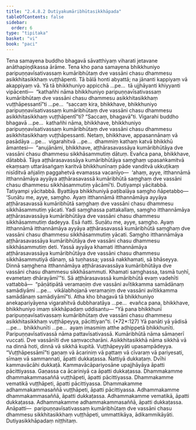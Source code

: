 ```yaml
---
title: "2.4.8.2 Dutiyakumāribhūtasikkhāpada"
tableOfContents: false
sidebar:
  order: 6
type: "tipitaka"
basket: "vi"
book: "paci"
---
```



<DynamicBreadcrumb />

<Division number="1124" book="paci">

<Paragraph number="3301" book="paci">
Tena samayena buddho bhagavā sāvatthiyaṃ viharati jetavane anāthapiṇḍikassa ārāme. Tena kho pana samayena bhikkhuniyo paripuṇṇavīsativassaṃ kumāribhūtaṃ dve vassāni chasu dhammesu asikkhitasikkhaṃ vuṭṭhāpenti. Tā bālā honti abyattā; na jānanti kappiyaṃ vā akappiyaṃ vā.
</Paragraph>

<Paragraph number="3302" book="paci">
Yā tā bhikkhuniyo appicchā …pe…  tā ujjhāyanti khiyyanti vipācenti—  “kathañhi nāma bhikkhuniyo paripuṇṇavīsativassaṃ kumāribhūtaṃ dve vassāni chasu dhammesu asikkhitasikkhaṃ vuṭṭhāpessantī”ti …pe…  “saccaṃ kira, bhikkhave, bhikkhuniyo paripuṇṇavīsativassaṃ kumāribhūtaṃ dve vassāni chasu dhammesu asikkhitasikkhaṃ vuṭṭhāpentī”ti? “Saccaṃ, bhagavā”ti. Vigarahi buddho bhagavā …pe…  kathañhi nāma, bhikkhave, bhikkhuniyo paripuṇṇavīsativassaṃ kumāribhūtaṃ dve vassāni chasu dhammesu asikkhitasikkhaṃ vuṭṭhāpessanti. Netaṃ, bhikkhave, appasannānaṃ vā pasādāya …pe…  vigarahitvā …pe…  dhammiṃ kathaṃ katvā bhikkhū āmantesi—  “anujānāmi, bhikkhave, aṭṭhārasavassāya kumāribhūtāya dve vassāni chasu dhammesu sikkhāsammutiṃ dātuṃ. Evañca pana, bhikkhave, dātabbā. Tāya aṭṭhārasavassāya kumāribhūtāya saṃghaṃ upasaṅkamitvā ekaṃsaṃ uttarāsaṅgaṃ karitvā bhikkhunīnaṃ pāde vanditvā ukkuṭikaṃ nisīditvā añjaliṃ paggahetvā evamassa vacanīyo—  ‘ahaṃ, ayye, itthannāmā itthannāmāya ayyāya aṭṭhārasavassā kumāribhūtā saṃghaṃ dve vassāni chasu dhammesu sikkhāsammutiṃ yācāmī’ti. Dutiyampi yācitabbā. Tatiyampi yācitabbā. Byattāya bhikkhuniyā paṭibalāya saṃgho ñāpetabbo—
</Paragraph>

</Division>
<Division number="1125" book="paci">

<Paragraph number="3303" book="paci">
‘Suṇātu me, ayye, saṃgho. Ayaṃ itthannāmā itthannāmāya ayyāya aṭṭhārasavassā kumāribhūtā saṃghaṃ dve vassāni chasu dhammesu sikkhāsammutiṃ yācati. Yadi saṃghassa pattakallaṃ, saṃgho itthannāmāya aṭṭhārasavassāya kumāribhūtāya dve vassāni chasu dhammesu sikkhāsammutiṃ dadeyya. Esā ñatti.
</Paragraph>

<Paragraph number="3304" book="paci">
Suṇātu me, ayye, saṃgho. Ayaṃ itthannāmā itthannāmāya ayyāya aṭṭhārasavassā kumāribhūtā saṃghaṃ dve vassāni chasu dhammesu sikkhāsammutiṃ yācati. Saṃgho itthannāmāya aṭṭhārasavassāya kumāribhūtāya dve vassāni chasu dhammesu sikkhāsammutiṃ deti. Yassā ayyāya khamati itthannāmāya aṭṭhārasavassāya kumāribhūtāya dve vassāni chasu dhammesu sikkhāsammutiyā dānaṃ, sā tuṇhassa; yassā nakkhamati, sā bhāseyya.
</Paragraph>

<Paragraph number="3305" book="paci">
Dinnā saṃghena itthannāmāya aṭṭhārasavassāya kumāribhūtāya dve vassāni chasu dhammesu sikkhāsammuti. Khamati saṃghassa, tasmā tuṇhī, evametaṃ dhārayāmī’”ti.
</Paragraph>

<Paragraph number="3306" book="paci">
Sā aṭṭhārasavassā kumāribhūtā evaṃ vadehīti vattabbā—  “pāṇātipātā veramaṇiṃ dve vassāni avītikkamma samādānaṃ samādiyāmi …pe…  vikālabhojanā veramaṇiṃ dve vassāni avītikkamma samādānaṃ samādiyāmī”ti.
</Paragraph>

<Paragraph number="3307" book="paci">
Atha kho bhagavā tā bhikkhuniyo anekapariyāyena vigarahitvā dubbharatāya …pe…  evañca pana, bhikkhave, bhikkhuniyo imaṃ sikkhāpadaṃ uddisantu—
</Paragraph>

</Division>
<Division number="1126" book="paci">

<Paragraph number="3308" book="paci">
<Emphasis>“Yā pana bhikkhunī paripuṇṇavīsativassaṃ kumāribhūtaṃ dve vassāni chasu dhammesu asikkhitasikkhaṃ vuṭṭhāpeyya, pācittiyan”</Emphasis>ti. (*72*:<Emphasis>127</Emphasis>)
</Paragraph>

</Division>
<Division number="1127" book="paci">

<Paragraph number="3309" book="paci">
<Emphasis>Yā panā</Emphasis>ti yā yādisā …pe…  <Emphasis>bhikkhunī</Emphasis>ti …pe…  ayaṃ imasmiṃ atthe adhippetā bhikkhunīti.
</Paragraph>

<Paragraph number="3310" book="paci">
<Emphasis>Paripuṇṇavīsativassā</Emphasis> nāma pattavīsativassā. <Emphasis>Kumāribhūtā</Emphasis> nāma sāmaṇerī vuccati. <Emphasis>Dve vassānī</Emphasis>ti dve saṃvaccharāni. <Emphasis>Asikkhitasikkhā</Emphasis> nāma sikkhā vā na dinnā hoti, dinnā vā sikkhā kupitā. <Emphasis>Vuṭṭhāpeyyā</Emphasis>ti upasampādeyya.
</Paragraph>

<Paragraph number="3311" book="paci">
“Vuṭṭhāpessāmī”ti gaṇaṃ vā ācariniṃ vā pattaṃ vā cīvaraṃ vā pariyesati, sīmaṃ vā sammannati, āpatti dukkaṭassa. Ñattiyā dukkaṭaṃ. Dvīhi kammavācāhi dukkaṭā. Kammavācāpariyosāne upajjhāyāya āpatti pācittiyassa. Gaṇassa ca ācariniyā ca āpatti dukkaṭassa.
</Paragraph>

</Division>
<Division number="1128" book="paci">

<Paragraph number="3312" book="paci">
Dhammakamme dhammakammasaññā vuṭṭhāpeti, āpatti pācittiyassa. Dhammakamme vematikā vuṭṭhāpeti, āpatti pācittiyassa. Dhammakamme adhammakammasaññā vuṭṭhāpeti, āpatti pācittiyassa.
</Paragraph>

<Paragraph number="3313" book="paci">
Adhammakamme dhammakammasaññā, āpatti dukkaṭassa. Adhammakamme vematikā, āpatti dukkaṭassa. Adhammakamme adhammakammasaññā, āpatti dukkaṭassa.
</Paragraph>

</Division>
<Division number="1129" book="paci">

<Paragraph number="3314" book="paci">
Anāpatti—  paripuṇṇavīsativassaṃ kumāribhūtaṃ dve vassāni chasu dhammesu sikkhitasikkhaṃ vuṭṭhāpeti, ummattikāya, ādikammikāyāti.

</Paragraph>
</Division>

<Paragraph number="3315" type="center" book="paci">
Dutiyasikkhāpadaṃ niṭṭhitaṃ.
</Paragraph>